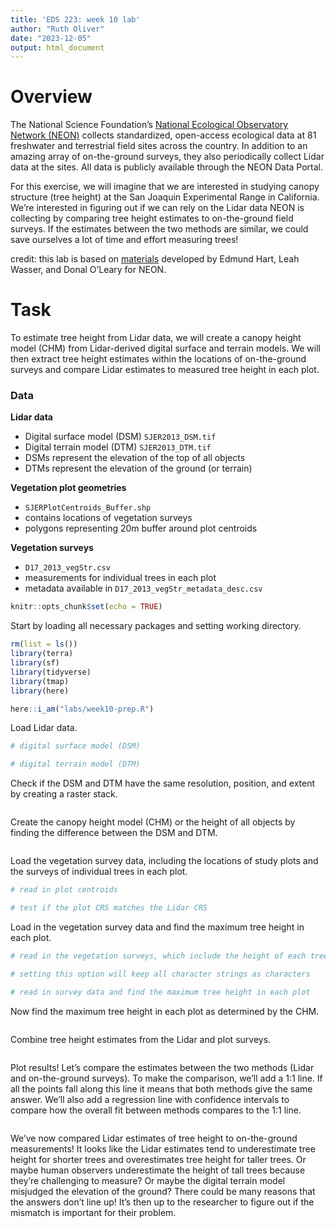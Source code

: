 ```yaml
---
title: 'EDS 223: week 10 lab'
author: "Ruth Oliver"
date: "2023-12-05"
output: html_document
---
```

# Overview
The National Science Foundation's [National Ecological Observatory Network (NEON)](https://www.neonscience.org/about) collects standardized, open-access ecological data at 81 freshwater and terrestrial field sites across the country. In addition to an amazing array of on-the-ground surveys, they also periodically collect Lidar data at the sites. All data is publicly available through the NEON Data Portal.

For this exercise, we will imagine that we are interested in studying canopy structure (tree height) at the San Joaquin Experimental Range in California. We're interested in figuring out if we can rely on the Lidar data NEON is collecting by comparing tree height estimates to on-the-ground field surveys. If the estimates between the two methods are similar, we could save ourselves a lot of time and effort measuring trees!

credit: this lab is based on [materials](https://www.neonscience.org/resources/learning-hub/tutorials/introduction-light-detection-and-ranging-lidar-explore-point) developed by Edmund Hart, Leah Wasser, and Donal O'Leary for NEON.

# Task

To estimate tree height from Lidar data, we will create a canopy height model (CHM) from Lidar-derived digital surface and terrain models. We will then extract tree height estimates within the locations of on-the-ground surveys and compare Lidar estimates to measured tree height in each plot. 

### Data

**Lidar data**

- Digital surface model (DSM) `SJER2013_DSM.tif`
- Digital terrain model (DTM) `SJER2013_DTM.tif`
- DSMs represent the elevation of the top of all objects
- DTMs represent the elevation of the ground (or terrain)

**Vegetation plot geometries**

- `SJERPlotCentroids_Buffer.shp`
- contains locations of vegetation surveys
- polygons representing 20m buffer around plot centroids


**Vegetation surveys**

- `D17_2013_vegStr.csv`
- measurements for individual trees in each plot
- metadata available in `D17_2013_vegStr_metadata_desc.csv`

```r
knitr::opts_chunk$set(echo = TRUE)
```

Start by loading all necessary packages and setting working directory.
```r
rm(list = ls())
library(terra)
library(sf)
library(tidyverse)
library(tmap)
library(here)

here::i_am("labs/week10-prep.R")
```

Load Lidar data. 
```r
# digital surface model (DSM)

# digital terrain model (DTM)
```

Check if the DSM and DTM have the same resolution, position, and extent by creating a raster stack.
```r
```


Create the canopy height model (CHM) or the height of all objects by finding the difference between the DSM and DTM.
```r
```

Load the vegetation survey data, including the locations of study plots and the surveys of individual trees in each plot.
```r

# read in plot centroids

# test if the plot CRS matches the Lidar CRS


```

Load in the vegetation survey data and find the maximum tree height in each plot.
```r
# read in the vegetation surveys, which include the height of each tree

# setting this option will keep all character strings as characters

# read in survey data and find the maximum tree height in each plot

```

Now find the maximum tree height in each plot as determined by the CHM.
```r

```

Combine tree height estimates from the Lidar and plot surveys.
```r

```

Plot results! Let's compare the estimates between the two methods (Lidar and on-the-ground surveys). To make the comparison, we'll add a 1:1 line. If all the points fall along this line it means that both methods give the same answer. We'll also add a regression line with confidence intervals to compare how the overall fit between methods compares to the 1:1 line.

```r


```

We've now compared Lidar estimates of tree height to on-the-ground measurements! It looks like the Lidar estimates tend to underestimate tree height for shorter trees and overestimates tree height for taller trees. Or maybe human observers underestimate the height of tall trees because they're challenging to measure? Or maybe the digital terrain model misjudged the elevation of the ground? There could be many reasons that the answers don't line up! It's then up to the researcher to figure out if the mismatch is important for their problem.
